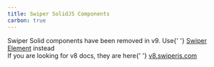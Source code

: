 ```yaml
---
title: Swiper SolidJS Components
carbon: true
---
```


<div className="important-note space-y-4 md:mr-[340px]">
  <div>
    Swiper Solid components have been removed in v9. Use{' '}
    <a href="/element">Swiper Element</a> instead
  </div>
  <div>
    If you are looking for v8 docs, they are here{' '}
    <a href="https://v8.swiperjs.com" target="_blank">
      v8.swiperjs.com
    </a>
  </div>
</div>

